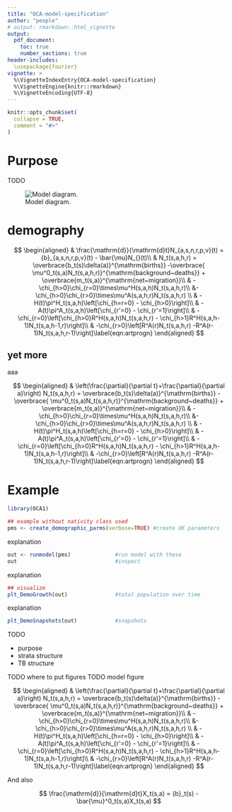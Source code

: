 ```yaml
---
title: "OCA-model-specification"
author: "people"
# output: rmarkdown::html_vignette
output:
  pdf_document:
    toc: true
    number_sections: true
header-includes:
  \usepackage{fourier}
vignette: >
  %\VignetteIndexEntry{OCA-model-specification}
  %\VignetteEngine{knitr::rmarkdown}
  %\VignetteEncoding{UTF-8}
---
```


```r
knitr::opts_chunk$set(
  collapse = TRUE,
  comment = "#>"
)
```


# Purpose

TODO 

![Model diagram.](model.png)

# demography

$$
\begin{aligned}
    & \frac{\mathrm{d}}{\mathrm{d}t}N_{a,s,n,r,p,v}(t) = {b}_{a,s,n,r,p,v}(t) - \bar{\mu}N_{}(t)\\
    & N_t(s,a,h,r) = \overbrace{b_t(s)\delta(a)}^{\mathrm{births}} -\overbrace{ \mu^0_t(s,a)N_t(s,a,h,r)}^{\mathrm{background~deaths}} + \overbrace{m_t(s,a)}^{\mathrm{net~migration}}\\
    & -\chi_{h>0}\chi_{r=0}\times\mu^H(s,a,h)N_t(s,a,h,r)\\
    &-\chi_{h>0}\chi_{r>0}\times\mu^A(s,a,h,r)N_t(s,a,h,r)  \\
    & -H(t)\pi^H_t(s,a,h)\left[\chi_{h=r=0} - \chi_{h>0}\right]\\
    & -A(t)\pi^A_t(s,a,h)\left[\chi_{r'=0} - \chi_{r'=1}\right]\\
    & -\chi_{r=0}\left[\chi_{h>0}R^H(s,a,h)N_t(s,a,h,r) - \chi_{h>1}R^H(s,a,h-1)N_t(s,a,h-1,r)\right]\\
    & -\chi_{r>0}\left[R^A(r)N_t(s,a,h,r) -R^A(r-1)N_t(s,a,h,r-1)\right]\label{eqn:artprogn}
\end{aligned}
$$



## yet more

aaa

$$
\begin{aligned}
    & \left(\frac{\partial}{\partial t}+\frac{\partial}{\partial a}\right) N_t(s,a,h,r) = \overbrace{b_t(s)\delta(a)}^{\mathrm{births}} -\overbrace{ \mu^0_t(s,a)N_t(s,a,h,r)}^{\mathrm{background~deaths}} + \overbrace{m_t(s,a)}^{\mathrm{net~migration}}\\
    & -\chi_{h>0}\chi_{r=0}\times\mu^H(s,a,h)N_t(s,a,h,r)\\
    &-\chi_{h>0}\chi_{r>0}\times\mu^A(s,a,h,r)N_t(s,a,h,r)  \\
    & -H(t)\pi^H_t(s,a,h)\left[\chi_{h=r=0} - \chi_{h>0}\right]\\
    & -A(t)\pi^A_t(s,a,h)\left[\chi_{r'=0} - \chi_{r'=1}\right]\\
    & -\chi_{r=0}\left[\chi_{h>0}R^H(s,a,h)N_t(s,a,h,r) - \chi_{h>1}R^H(s,a,h-1)N_t(s,a,h-1,r)\right]\\
    & -\chi_{r>0}\left[R^A(r)N_t(s,a,h,r) -R^A(r-1)N_t(s,a,h,r-1)\right]\label{eqn:artprogn}
\end{aligned}
$$



# Example

```r
library(OCA1)

## example without nativity class used
pms <- create_demographic_parms(verbose=TRUE) #create UK parameters
```


explanation
```r
out <- runmodel(pms)              #run model with these
out                               #inspect
```

explanation
```r
## visualize
plt_DemoGrowth(out)               #total population over time
```

explanation

```r
plt_DemoSnapshots(out)            #snapshots
```

TODO

- purpose
- strata structure
- TB structure

TODO where to put figures
TODO model figure




$$
\begin{aligned}
    & \left(\frac{\partial}{\partial t}+\frac{\partial}{\partial a}\right) N_t(s,a,h,r) = \overbrace{b_t(s)\delta(a)}^{\mathrm{births}} -\overbrace{ \mu^0_t(s,a)N_t(s,a,h,r)}^{\mathrm{background~deaths}} + \overbrace{m_t(s,a)}^{\mathrm{net~migration}}\\
    & -\chi_{h>0}\chi_{r=0}\times\mu^H(s,a,h)N_t(s,a,h,r)\\
    &-\chi_{h>0}\chi_{r>0}\times\mu^A(s,a,h,r)N_t(s,a,h,r)  \\
    & -H(t)\pi^H_t(s,a,h)\left[\chi_{h=r=0} - \chi_{h>0}\right]\\
    & -A(t)\pi^A_t(s,a,h)\left[\chi_{r'=0} - \chi_{r'=1}\right]\\
    & -\chi_{r=0}\left[\chi_{h>0}R^H(s,a,h)N_t(s,a,h,r) - \chi_{h>1}R^H(s,a,h-1)N_t(s,a,h-1,r)\right]\\
    & -\chi_{r>0}\left[R^A(r)N_t(s,a,h,r) -R^A(r-1)N_t(s,a,h,r-1)\right]\label{eqn:artprogn}
\end{aligned}
$$



And also

$$
\frac{\mathrm{d}}{\mathrm{d}t}X_t(s,a) = {b}_t(s) - \bar{\mu}^0_t(s,a)X_t(s,a)
$$





